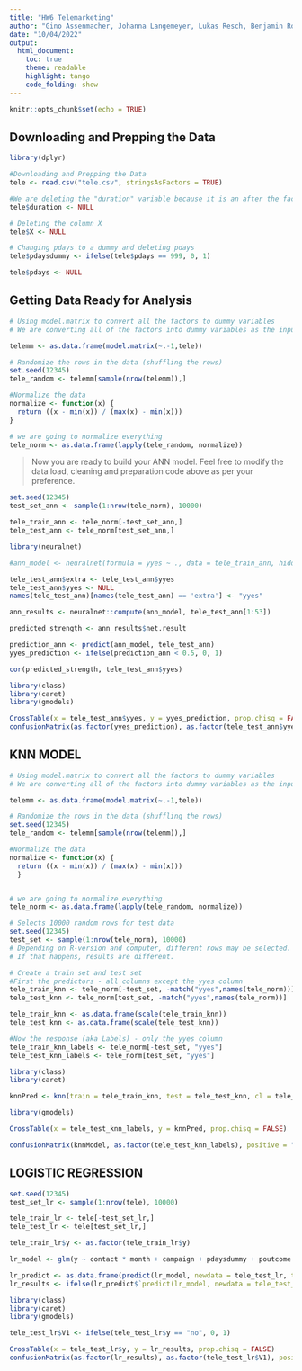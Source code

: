 ```yaml
---
title: "HW6 Telemarketing"
author: "Gino Assenmacher, Johanna Langemeyer, Lukas Resch, Benjamin Roemer, Nathan Koenig"
date: "10/04/2022"
output:
  html_document:
    toc: true
    theme: readable
    highlight: tango
    code_folding: show
---
```


```r
knitr::opts_chunk$set(echo = TRUE)
```

## Downloading and Prepping the Data

```r

library(dplyr)

#Downloading and Prepping the Data
tele <- read.csv("tele.csv", stringsAsFactors = TRUE)

#We are deleting the "duration" variable because it is an after the fact measurement. We only should be using variables that we know before the call
tele$duration <- NULL

# Deleting the column X
tele$X <- NULL

# Changing pdays to a dummy and deleting pdays
tele$pdaysdummy <- ifelse(tele$pdays == 999, 0, 1)

tele$pdays <- NULL
```

## Getting Data Ready for Analysis

```r
# Using model.matrix to convert all the factors to dummy variables
# We are converting all of the factors into dummy variables as the input into knn has to be numeric

telemm <- as.data.frame(model.matrix(~.-1,tele))

# Randomize the rows in the data (shuffling the rows)
set.seed(12345)
tele_random <- telemm[sample(nrow(telemm)),]

#Normalize the data
normalize <- function(x) {
  return ((x - min(x)) / (max(x) - min(x)))
}

# we are going to normalize everything 
tele_norm <- as.data.frame(lapply(tele_random, normalize))

```


> Now you are ready to build your ANN model. Feel free to modify the data load, cleaning and preparation code above as per your preference.

```r

set.seed(12345)
test_set_ann <- sample(1:nrow(tele_norm), 10000)

tele_train_ann <- tele_norm[-test_set_ann,]
tele_test_ann <- tele_norm[test_set_ann,]

library(neuralnet)

#ann_model <- neuralnet(formula = yyes ~ ., data = tele_train_ann, hidden = c(5,3))

tele_test_ann$extra <- tele_test_ann$yyes
tele_test_ann$yyes <- NULL
names(tele_test_ann)[names(tele_test_ann) == 'extra'] <- "yyes" 

ann_results <- neuralnet::compute(ann_model, tele_test_ann[1:53])

predicted_strength <- ann_results$net.result

prediction_ann <- predict(ann_model, tele_test_ann)
yyes_prediction <- ifelse(prediction_ann < 0.5, 0, 1)

cor(predicted_strength, tele_test_ann$yyes)

```

```r

library(class)
library(caret)
library(gmodels)

CrossTable(x = tele_test_ann$yyes, y = yyes_prediction, prop.chisq = FALSE)
confusionMatrix(as.factor(yyes_prediction), as.factor(tele_test_ann$yyes), positive = "1")

```

## KNN MODEL

```r

# Using model.matrix to convert all the factors to dummy variables
# We are converting all of the factors into dummy variables as the input into knn has to be numeric

telemm <- as.data.frame(model.matrix(~.-1,tele))

# Randomize the rows in the data (shuffling the rows)
set.seed(12345)
tele_random <- telemm[sample(nrow(telemm)),]

#Normalize the data
normalize <- function(x) {
  return ((x - min(x)) / (max(x) - min(x)))
  }


# we are going to normalize everything 
tele_norm <- as.data.frame(lapply(tele_random, normalize))

# Selects 10000 random rows for test data
set.seed(12345)
test_set <- sample(1:nrow(tele_norm), 10000) 
# Depending on R-version and computer, different rows may be selected. 
# If that happens, results are different. 

# Create a train set and test set
#First the predictors - all columns except the yyes column
tele_train_knn <- tele_norm[-test_set, -match("yyes",names(tele_norm))]
tele_test_knn <- tele_norm[test_set, -match("yyes",names(tele_norm))]

tele_train_knn <- as.data.frame(scale(tele_train_knn))
tele_test_knn <- as.data.frame(scale(tele_test_knn))

#Now the response (aka Labels) - only the yyes column
tele_train_knn_labels <- tele_norm[-test_set, "yyes"]
tele_test_knn_labels <- tele_norm[test_set, "yyes"]

library(class)
library(caret)

knnPred <- knn(train = tele_train_knn, test = tele_test_knn, cl = tele_train_knn_labels, k = 3)

library(gmodels)

CrossTable(x = tele_test_knn_labels, y = knnPred, prop.chisq = FALSE)

confusionMatrix(knnModel, as.factor(tele_test_knn_labels), positive = "1")
```


## LOGISTIC REGRESSION

```r

set.seed(12345)
test_set_lr <- sample(1:nrow(tele), 10000)

tele_train_lr <- tele[-test_set_lr,]
tele_test_lr <- tele[test_set_lr,]

tele_train_lr$y <- as.factor(tele_train_lr$y)

lr_model <- glm(y ~ contact * month + campaign + pdaysdummy + poutcome + emp.var.rate + cons.price.idx + cons.conf.idx, family = "binomial", data = tele_train_lr)

lr_predict <- as.data.frame(predict(lr_model, newdata = tele_test_lr, type = "response"))
lr_results <- ifelse(lr_predict$`predict(lr_model, newdata = tele_test_lr, type = "response")` > 0.25, 1, 0)

library(class)
library(caret)
library(gmodels)

tele_test_lr$V1 <- ifelse(tele_test_lr$y == "no", 0, 1)

CrossTable(x = tele_test_lr$y, y = lr_results, prop.chisq = FALSE)
confusionMatrix(as.factor(lr_results), as.factor(tele_test_lr$V1), positive = "1")

```


